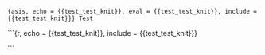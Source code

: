 ```{asis, echo = {{test_test_knit}}, eval = {{test_test_knit}}, include = {{test_test_knit}}}
Test
```

```{r, echo = {{test_test_knit}}, include = {{test_test_knit}}}

```
